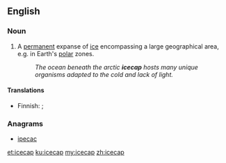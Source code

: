 ==English==

===Noun===
{{en-noun}}

# A [[permanent]] expanse of [[ice]] encompassing a large geographical area, e.g. in Earth's [[polar]] zones.
#: ''The ocean beneath the arctic '''icecap''' hosts many unique organisms adapted to the cold and lack of light.''

====Translations====
{{trans-top|permanent expanse of ice encompassing a large geographical area}}
* Finnish: {{t+|fi|jääpeite}}; {{t-|fi|mannerjää}} {{qualifier|continental icecap}}
{{trans-mid}}
{{trans-bottom}}

===Anagrams===
* [[ipecac#English|ipecac]]

[[et:icecap]]
[[ku:icecap]]
[[my:icecap]]
[[zh:icecap]]